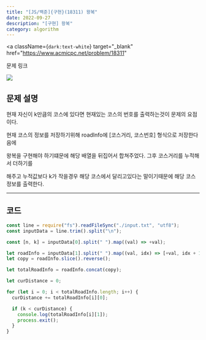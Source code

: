 ---
title: "[JS/백준]{구현}(18311) 왕복"
date: 2022-09-27
description: "[구현] 왕복"
category: algorithm
---

<a
  className={`dark:text-white`}
  target="_blank"
  href="https://www.acmicpc.net/problem/18311"
>
  문제 링크
</a>

<div>
  <img
    src="https://user-images.githubusercontent.com/75124028/192422505-ae82c24a-e76d-4698-a085-aa8f1086dfb6.PNG"
    className={`max-w-full h-auto`}
  />
</div>
<h2 className={`dark:text-white`}>문제 설명</h2>

현재 자신이 k만큼의 코스에 있다면 현재있는 코스의 번호를 출력하는것이 문제의 요점이다.

현재 코스의 정보를 저장하기위해 roadInfo에 [코스거리, 코스번호] 형식으로 저장한다음에

왕복을 구현해야 하기떄문에 해당 배열을 뒤집어서 합쳐주었다. 그후 코스거리를 누적해서 더하기를

해주고 누적값보다 k가 작을경우 해당 코스에서 달리고있다는 말이기때문에 해당 코스정보를 출력한다.

---

<h2 className={`dark:text-white`}>코드</h2>

```js showLineNumbers
const line = require("fs").readFileSync("./input.txt", "utf8");
const inputData = line.trim().split("\n");

const [n, k] = inputData[0].split(" ").map((val) => +val);

let roadInfo = inputData[1].split(" ").map((val, idx) => [+val, idx + 1]);
let copy = roadInfo.slice().reverse();

let totalRoadInfo = roadInfo.concat(copy);

let curDistance = 0;

for (let i = 0; i < totalRoadInfo.length; i++) {
  curDistance += totalRoadInfo[i][0];

  if (k < curDistance) {
    console.log(totalRoadInfo[i][1]);
    process.exit();
  }
}
```
